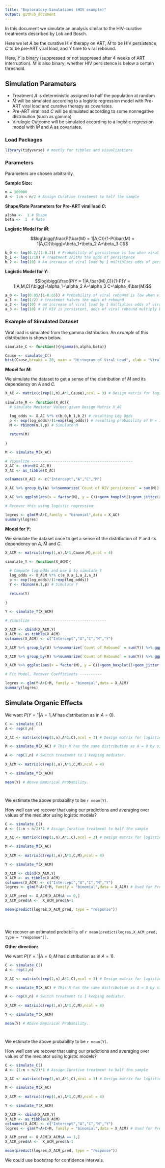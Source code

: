 ```yaml
---
title: "Exploratory Simulations (HIV example)"
output: github_document
---
```



In this document we simulate an analysis similar to the HIV-curative treatments described by Lok and Bosch. 

Here we let $A$ be the curative HIV therapy on ART, $\bar{M}$ to be HIV persistence, $C$ to be pre-ART viral load, and $Y$ time to viral rebound. 

Here, $Y$ is binary (suppressed or not suppresed after 4 weeks of ART interruption). $\bar{M}$ is also binary; whether HIV persistence is below a certain threshold.

## Simulation Parameters

* Treatment $A$ is deterministic assigned to half the population at random
* $\bar{M}$ will be simulated according to a logistic regression model with Pre-ART viral load and curative therapy as covariates.
* Pre-ART viral load $C$ will be simulated according to some nonnegative distribution (such as gamma)
* Virulogic Outcome will be simulated according to a logistic regression model with $\bar{M}$ and $A$ as covariates.

### Load Packages

```r
library(tidyverse) # mostly for tibbles and visualizations
```


### Parameters

Parameters are chosen arbitrarily.

**Sample Size:**

```r
n = 100000
A <- 1:n < n/2 # Assign Curative treatment to half the sample
```

**Shape/Rate Parameters for Pre-ART viral load $C$:**

```r
alpha <-  1 # Shape
beta <-  1  # Rate
```

**Logistic Model for $\bar{M}$:**

$$log\bigg(\frac{P(\bar{M} = 1|A,C)}{1-P(\bar{M} = 1|A,C)}\bigg)=\beta_1+\beta_2 A+\beta_3 C$$

```r
b_0 <- log(0.2/(1-0.2)) # Probability of persistence is low when viral load is ~0  and there is no treatment
b_1 <- log(1/10) # Treatment 1/5ths the odds of persistence
b_2 <- log(10) # An increase of viral load by 1 multiplies odds of persistence by 10
```

**Logistic Model for $Y$:**

$$log\bigg(\frac{P(Y = 1|A,\bar{M},C)}{1-P(Y = 1|A,M,C)}\bigg)=\alpha_1+\alpha_2 A+\alpha_3 C+\alpha_4\bar{M}$$

```r
a_0 <- log(0.05/(1-0.05)) # Probability of viral rebound is low when viral load is ~0  and there is no treatment and HIV is not persistent
a_1 <- log(1/2) # treatment halves the odds of rebound
a_2 <- log(10) # an increase of viral load by 1 multiplies odds of viral rebound by 10
a_3 <- log(10) # If HIV is persistent, odds of viral rebound multiply by 10.


```


### Example of Simulated Dataset

Viral load is simulated from the gamma distribution. An *example* of this distribution is shown below.

```r

simulate_C <- function(){rgamma(n,alpha,beta)}

Cause <- simulate_C()
hist(Cause,breaks = 20, main = "Histogram of Viral Load", xlab = "Viral Load")

```

**Model for $\bar{M}$:**

We simulate the dataset to get a sense of the distribution of $M$ and its dependency on $A$ and $C$.

```r

X_AC <- matrix(c(rep(1,n),A*1,Cause),ncol = 3) # Design matrix for logistic regression model
  
simulate_M <- function(X_AC){
  # Simulate Mediator Values given Design Matrix X_AC

  log_odds <- X_AC %*% c(b_0,b_1,b_2) # resulting Log Odds
  p <- exp(log_odds)/(1+exp(log_odds)) # resulting probability of M = 1
  M <- rbinom(n,1,p) # Simulate M
  
  return(M)
  
}

M <- simulate_M(X_AC)

# Visualize ----------------------------------------------
X_AC <- cbind(X_AC,M) 
X_AC <- as_tibble(X_AC)

colnames(X_AC) <- c("Intercept","A","C","M")

X_AC %>% group_by(A) %>%summarize(`Count of HIV persistence` = sum(M)) %>% ggplot(aes(x = factor(A), y = `Count of HIV persistence`))+geom_bar(stat = "identity",fill = "lightblue")

X_AC %>% ggplot(aes(x = factor(M), y = C))+geom_boxplot()+geom_jitter(alpha = 0.03)

# Recover this using logistic regression:

logres <- glm(M~A+C,family = "binomial",data = X_AC)
summary(logres)
```

**Model for $Y$:**

We simulate the dataset once to get a sense of the distribution of $Y$ and its dependency on $A$, $\bar{M}$ and $C$.

```r
X_ACM <- matrix(c(rep(1,n),A*1,Cause,M),ncol = 4)

simulate_Y <- function(X_ACM){
  
  # Compute log odds and use p to simulate Y
  log_odds <- X_ACM %*% c(a_0,a_1,a_2,a_3)
  p <- exp(log_odds)/(1+exp(log_odds))
  Y <- rbinom(n,1,p) # Simulate Y
  
  return(Y)
  
}

Y <- simulate_Y(X_ACM)

# Visualize ----------------------------------

X_ACM <- cbind(X_ACM,Y)
X_ACM <- as_tibble(X_ACM)
colnames(X_ACM) <- c("Intercept","A","C","M","Y")

X_ACM %>% group_by(A) %>%summarize(`Count of Rebound` = sum(Y)) %>% ggplot(aes(x = factor(A),y = `Count of Rebound`))+geom_bar(stat = "identity", fill = "lightblue")

X_ACM %>% group_by(M) %>%summarize(`Count of Rebound` = sum(Y)) %>% ggplot(aes(x = factor(M),y = `Count of Rebound`))+geom_bar(stat = "identity", fill = "lightblue")

X_ACM %>% ggplot(aes(x = factor(M), y = C))+geom_boxplot()+geom_jitter(alpha = 0.03)

# Fit Model, Recover Coefficients ----------

logres <- glm(Y~A+C+M, family = "binomial",data = X_ACM)
summary(logres)
```

## Simulate Organic Effects

We want $P(Y = 1 | A = 1, M$ has distribution as in $A = 0)$.

```r

C <- simulate_C()
A <- rep(0,n)

X_AC <- matrix(c(rep(1,n),A*1,C),ncol = 3) # Design matrix for logistic regression model

M <- simulate_M(X_AC) # This M has the same distribution as A = 0 by simulation.

A <- rep(1,n) # Switch treatment to 1 keeping mediator.
 
X_ACM <- matrix(c(rep(1,n),A*1,C,M),ncol = 4)

Y <- simulate_Y(X_ACM)

mean(Y) # Above Empirical Probability.




```

We estimate the above probability to be `r mean(Y)`.

How well can we recover that using our predictions and averaging over values of the mediator using logistic models?

```r

C <- simulate_C()
A <- (1:n < n/2)*1 # Assign Curative treatment to half the sample

X_AC <- matrix(c(rep(1,n),A*1,C),ncol = 3) # Design matrix for logistic regression model for M

M <- simulate_M(X_AC) 
 
X_ACM <- matrix(c(rep(1,n),A*1,C,M),ncol = 4)

Y <- simulate_Y(X_ACM)

X_ACM <- cbind(X_ACM,Y)
X_ACM <- as_tibble(X_ACM)
colnames(X_ACM) <- c("Intercept","A","C","M","Y")
logres <- glm(Y~A+C+M, family = "binomial",data = X_ACM) # Used for Prediction

X_ACM_pred <- X_ACM[X_ACM$A == 0,]
X_ACM_pred$A <-  X_ACM_pred$A+1

mean(predict(logres,X_ACM_pred, type = "response"))





```

We recover an estimated probability of `r mean(predict(logres,X_ACM_pred, type = "response"))`.
 
**Other direction:**

We want $P(Y = 1 | A = 0, M$ has distribution as in $A = 1)$.

```r

C <- simulate_C()
A <- rep(1,n)

X_AC <- matrix(c(rep(1,n),A*1,C),ncol = 3) # Design matrix for logistic regression model

M <- simulate_M(X_AC) # This M has the same distribution as A = 0 by simulation.

A <- rep(0,n) # Switch treatment to 1 keeping mediator.
 
X_ACM <- matrix(c(rep(1,n),A*1,C,M),ncol = 4)

Y <- simulate_Y(X_ACM)

mean(Y) # Above Empirical Probability.




```

We estimate the above probability to be `r mean(Y)`.

How well can we recover that using our predictions and averaging over values of the mediator using logistic models?

```r

C <- simulate_C()
A <- (1:n < n/2)*1 # Assign Curative treatment to half the sample

X_AC <- matrix(c(rep(1,n),A*1,C),ncol = 3) # Design matrix for logistic regression model for M

M <- simulate_M(X_AC) 
 
X_ACM <- matrix(c(rep(1,n),A*1,C,M),ncol = 4)

Y <- simulate_Y(X_ACM)

X_ACM <- cbind(X_ACM,Y)
X_ACM <- as_tibble(X_ACM)
colnames(X_ACM) <- c("Intercept","A","C","M","Y")
logres <- glm(Y~A+C+M, family = "binomial",data = X_ACM) # Used for Prediction

X_ACM_pred <- X_ACM[X_ACM$A == 1,]
X_ACM_pred$A <-  X_ACM_pred$A-1

mean(predict(logres,X_ACM_pred, type = "response"))


```

We could use bootstrap for confidence intervals. 